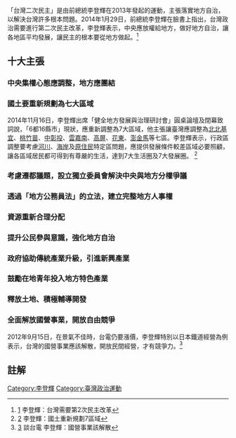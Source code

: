 {{multiple issues|
{{expand|time=2014-02-10T11:03:42+00:00}}
{{newsrelease|time=2014-02-10T11:03:42+00:00}}
{{onesource|time=2014-02-10T11:03:42+00:00}}
}}
「台灣二次民主」是由前總統李登輝在2013年發起的運動，主張落實地方自治，以解決台灣許多根本問題。2014年1月29日，前總統李登輝在臉書上指出，台灣政治需要進行第二次民主改革，李登輝表示，中央應放權給地方，做好地方自治，讓各地區平均發展，讓民主的根本要從地方做起。<ref>[http://udn.com/NEWS/NATIONAL/NAT1/8459183.shtml] {{Wayback|url=http://udn.com/NEWS/NATIONAL/NAT1/8459183.shtml |date=20140310125215 }}李登輝：台灣需要第2次民主改革</ref>

==十大主張==

=== 中央集權心態應調整，地方應團結===

===國土要重新規劃為七大區域===
2014年11月16日，李登輝出席「健全地方發展與治理研討會」圓桌論壇及閉幕致詞說，「6都16縣市」現狀，應重新調整為7大區域，他主張讓臺灣應調整為[[北北基宜|北北基宜]]、[[桃竹苗|桃竹苗]]、[[中彰投|中彰投]]、[[雲嘉南|雲嘉南]]、[[高屏|高屏]]、[[花東|花東]]、[[澎金馬|澎金馬]]等七區。李登輝表示，行政區調整要考慮[[河川|河川]]、[[海岸|海岸]]及[[原住民|原住民]]特定區問題，應提供發展條件較差區域必要照顧，讓各區域居民都可得到有尊嚴的生活，達到7大生活圈及7大發展圈。
<ref>[http://www.cna.com.tw/news/aIPL/201311160243-1.aspx] {{Wayback|url=http://www.cna.com.tw/news/aIPL/201311160243-1.aspx |date=20140221234147 }}李登輝：國土重新規劃7區域</ref>

===考慮遷都議題，設立獨立委員會解決中央與地方分權爭議===

===透過「地方公務員法」的立法，建立完整地方人事權===

===資源重新合理分配===

===提升公民參與意識，強化地方自治===

===政府協助傳統產業升級，引進新興產業===

===鼓勵在地青年投入地方特色產業===

===釋放土地、積極輔導開發===

===全面解放國營事業，開放自由競爭===

2012年9月15日，在景氣不佳時，台電仍要漲價，李登輝特別以日本鐵道經營為例表示，台灣的國營事業應該解散，開放民間經營，才有競爭力。<ref>[http://m.ftv.com.tw/newscontent.aspx?sno=2012915P10M1] {{Wayback|url=http://m.ftv.com.tw/newscontent.aspx?sno=2012915P10M1 |date=20160304142150 }}談台電 李登輝：國營事業該解散</ref>

==註解==
<div class="references-small">
<references />
</div>

[[Category:李登輝|Category:李登輝]]
[[Category:臺灣政治運動|Category:臺灣政治運動]]